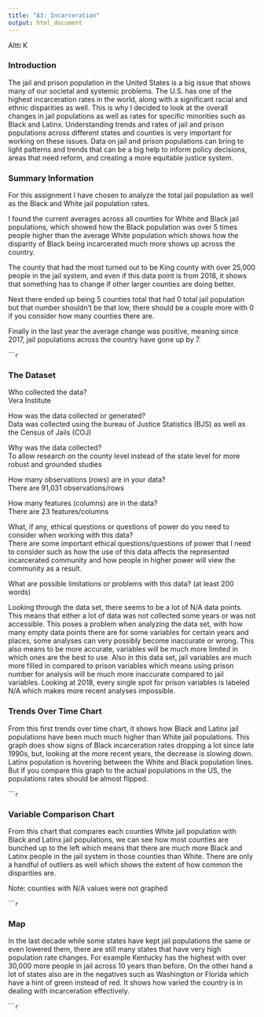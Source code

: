 ```yaml
---
title: "A3: Incarceration"
output: html_document
---
```


Altti K

### Introduction

The jail and prison population in the United States is a big issue that shows many of our societal and systemic problems. The U.S. has one of the highest incarceration rates in the world, along with a significant racial and ethnic disparities as well. This is why I decided to look at the overall changes in jail populations as well as rates for specific minorities such as Black and Latinx. Understanding trends and rates of jail and prison populations across different states and counties is very important for working on these issues. Data on jail and prison populations can bring to light patterns and trends that can be a big help to inform policy decisions, areas that need reform, and creating a more equitable justice system.


### Summary Information

For this assignment I have chosen to analyze the total jail population as well as the Black and White jail population rates. 

I found the current averages across all counties for White and Black jail populations, which showed how the Black population was over 5 times people higher than the average White population which shows how the disparity of Black being incarcerated much more shows up across the country.

The county that had the most turned out to be King county with over 25,000 people in the jail system, and even if this data point is from 2018, it shows that something has to change if other larger counties are doing better. 

Next there ended up being 5 counties total that had 0 total jail population but that number shouldn't be that low, there should be a couple more with 0 if you consider how many counties there are. 

Finally in the last year the average change was positive, meaning since 2017, jail populations across the country have gone up by 7.

``````r
```

### The Dataset

Who collected the data?  
Vera Institute

How was the data collected or generated?  
Data was collected using the bureau of Justice Statistics (BJS) as well as the Census of Jails (COJ)

Why was the data collected?  
To allow research on the county level instead of the state level for more robust and grounded studies

How many observations (rows) are in your data?  
There are 91,031 observations/rows

How many features (columns) are in the data?  
There are 23 features/columns

What, if any, ethical questions or questions of power do you need to consider when working with this data?  
There are some important ethical questions/questions of power that I need to consider such as how the use of this data affects the represented incarcerated community and how people in higher power will view the community as a result.

What are possible limitations or problems with this data?   (at least 200 words)

Looking through the data set, there seems to be a lot of N/A data points. This means that either a lot of data was not collected some years or was not accessible. This poses a problem when analyzing the data set, with how many empty data points there are for some variables for certain years and places, some analyses can very possibly become inaccurate or wrong. This also means to be more accurate, variables will be much more limited in which ones are the best to use. Also in this data set, jail variables are much more filled in compared to prison variables which means using prison number for analysis will be much more inaccurate compared to jail variables. Looking at 2018, every single spot for prison variables is labeled N/A which makes more recent analyses impossible.

### Trends Over Time Chart

From this first trends over time chart, it shows how Black and Latinx jail populations have been much much higher than White jail populations. This graph does show signs of Black incarceration rates dropping a lot since late 1990s, but, looking at the more recent years, the decrease is slowing down. Latinx population is hovering between the White and Black population lines. But if you compare this graph to the actual populations in the US, the populations rates should be almost flipped.

``````r
```

### Variable Comparison Chart

From this chart that compares each counties White jail population with Black and Latinx jail populations, we can see how most counties are bunched up to the left which means that there are much more Black and Latinx people in the jail system in those counties than White. There are only a handful of outliers as well which shows the extent of how common the disparities are.

Note: counties with N/A values were not graphed

``````r
```

### Map

In the last decade while some states have kept jail populations the same or even lowered them, there are still many states that have very high population rate changes. For example Kentucky has the highest with over 30,000 more people in jail across 10 years than before. On the other hand a lot of states also are in the negatives such as Washington or Florida which have a hint of green instead of red. It shows how varied the country is in dealing with incarceration effectively.

``````r
```
